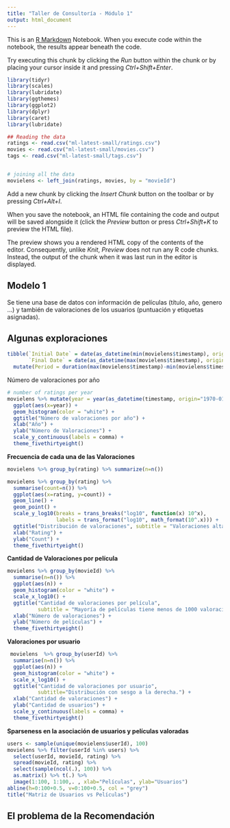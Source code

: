 ```yaml
---
title: "Taller de Consultoría - Módulo 1"
output: html_document
---
```


This is an [R Markdown](http://rmarkdown.rstudio.com) Notebook. When you execute code within the notebook, the results appear beneath the code. 

Try executing this chunk by clicking the *Run* button within the chunk or by placing your cursor inside it and pressing *Ctrl+Shift+Enter*. 

```r
library(tidyr)
library(scales)
library(lubridate)
library(ggthemes)
library(ggplot2)
library(dplyr)
library(caret)
library(lubridate)

## Reading the data
ratings <- read.csv("ml-latest-small/ratings.csv")
movies <- read.csv("ml-latest-small/movies.csv")
tags <- read.csv("ml-latest-small/tags.csv")


# joining all the data
movielens <- left_join(ratings, movies, by = "movieId")
```
Add a new chunk by clicking the *Insert Chunk* button on the toolbar or by pressing *Ctrl+Alt+I*.

When you save the notebook, an HTML file containing the code and output will be saved alongside it (click the *Preview* button or press *Ctrl+Shift+K* to preview the HTML file).

The preview shows you a rendered HTML copy of the contents of the editor. Consequently, unlike *Knit*, *Preview* does not run any R code chunks. Instead, the output of the chunk when it was last run in the editor is displayed.

## Modelo 1

Se tiene una base de datos con información de películas (título, año, genero ...) y
también de valoraciones de los usuarios (puntuación y etiquetas asignadas).

## Algunas exploraciones

```r
tibble(`Initial Date` = date(as_datetime(min(movielens$timestamp), origin="1970-01-01")),
       `Final Date` = date(as_datetime(max(movielens$timestamp), origin="1970-01-01"))) %>%
  mutate(Period = duration(max(movielens$timestamp)-min(movielens$timestamp)))
```

Número de valoraciones por año


```r
# number of ratings per year
movielens %>% mutate(year = year(as_datetime(timestamp, origin="1970-01-01"))) %>%
  ggplot(aes(x=year)) +
  geom_histogram(color = "white") + 
  ggtitle("Número de valoraciones por año") +
  xlab("Año") +
  ylab("Número de Valoraciones") +
  scale_y_continuous(labels = comma) + 
  theme_fivethirtyeight()
``` 

**Frecuencia de cada una de las Valoraciones**

```r
movielens %>% group_by(rating) %>% summarize(n=n())
```


```r
movielens %>% group_by(rating) %>% 
  summarise(count=n()) %>%
  ggplot(aes(x=rating, y=count)) + 
  geom_line() +
  geom_point() +
  scale_y_log10(breaks = trans_breaks("log10", function(x) 10^x),
                labels = trans_format("log10", math_format(10^.x))) +
  ggtitle("Distribución de valoraciones", subtitle = "Valoraciones altas son predominantes.") + 
  xlab("Rating") +
  ylab("Count") +
  theme_fivethirtyeight()

```
**Cantidad de Valoraciones por película**


```r
movielens %>% group_by(movieId) %>%
  summarise(n=n()) %>%
  ggplot(aes(n)) +
  geom_histogram(color = "white") +
  scale_x_log10() + 
  ggtitle("Cantidad de valoraciones por película", 
          subtitle = "Mayoría de películas tiene menos de 1000 valoraciones.") +
  xlab("Número de valoraciones") +
  ylab("Número de películas") + 
  theme_fivethirtyeight()
```

**Valoraciones por usuario**

```r
 movielens  %>% group_by(userId) %>%
  summarise(n=n()) %>%
  ggplot(aes(n)) +
  geom_histogram(color = "white") +
  scale_x_log10() + 
  ggtitle("Cantidad de valoraciones por usuario", 
          subtitle="Distribución con sesgo a la derecha.") +
  xlab("Cantidad de valoraciones") +
  ylab("Cantidad de usuarios") + 
  scale_y_continuous(labels = comma) + 
  theme_fivethirtyeight()
```

**Sparseness en la asociación de usuarios y películas valoradas**

```r
users <- sample(unique(movielens$userId), 100)
movielens %>% filter(userId %in% users) %>%
  select(userId, movieId, rating) %>%
  spread(movieId, rating) %>% 
  select(sample(ncol(.), 100)) %>% 
  as.matrix() %>% t(.) %>%
  image(1:100, 1:100,. , xlab="Películas", ylab="Usuarios")
abline(h=0:100+0.5, v=0:100+0.5, col = "grey")
title("Matriz de Usuarios vs Películas")
```
## El problema de la Recomendación
